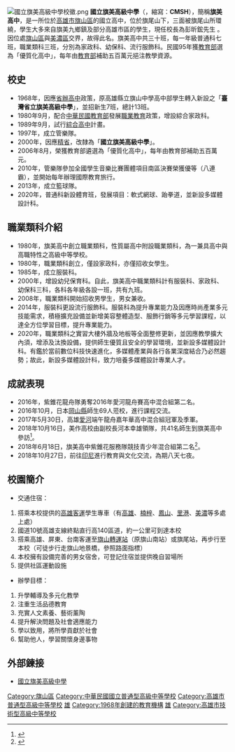 [[File:國立旗美高級中學校徽.png|thumb]]
'''國立旗美高級中學'''（'''{{Lang-en|National Chimei Senior High School}}'''，縮寫：'''CMSH'''），簡稱'''旗美高中'''，是一所位於[[高雄市|高雄市]][[旗山區|旗山區]]的國立高中，位於旗尾山下，三面被旗尾山所環繞，學生大多來自旗美九鄉鎮及部分高雄市區的學生，現任校長為彭昕鋐先生 。因位處[[旗山區|旗山區]]與[[美濃區|美濃區]]交界，故得此名。旗美高中共三十班，每一年級普通科七班，職業類科三班，分別為家政科、幼保科、流行服飾科。民國95年獲[[中華民國教育部|教育部]]選為「優質化高中」，每年由[[中華民國教育部|教育部]]補助五百萬元挹注教學資源。

==校史==
*1968年，因應[[省辦高中|省辦高中]]政策，原高雄縣立旗山中學高中部學生轉入新設之「'''臺灣省立旗美高級中學'''」，並招新生7班，總計13班。
*1980年9月，配合[[中華民國教育部|中華民國教育部]]發展[[職業教育|職業教育]]政策，增設綜合家政科。
*1989年9月，試行[[綜合高中|綜合高中]]計畫。
*1997年，成立管樂隊。
*2000年，因應[[精省|精省]]，改隸為「'''國立旗美高級中學'''」。
*2006年8月，榮獲教育部遴選為「優質化高中」，每年由教育部補助五百萬元。
*2010年，管樂隊參加全國學生音樂比賽團體項目南區決賽榮獲優等（八連霸），並開始每年辦理國際教育旅行。
*2013年，成立籃球隊。
*2020年，普通科新設體育班，發展項目：軟式網球、跆拳道，並新設多媒體設計科。

== 職業類科介紹 ==
* 1980年，旗美高中創立職業類科，性質屬高中附設職業類科，為一兼具高中與高職特性之高級中等學校。
* 1980年，職業類科創立，僅設家政科，亦僅招收女學生。
* 1985年，成立服裝科。
* 2000年，增設幼兒保育科。自此，旗美高中職業類科計有服裝科、家政科、幼保科三科，各科各年級各設一班，共有九班。
* 2008年，職業類科開始招收男學生，男女兼收。
* 2014年，服裝科更設流行服飾科。服裝科為提升專業能力及因應時尚產業多元技能需求，積極擴充設備並新增美容整體造型、服飾行銷等多元學習課程，以達全方位學習目標，提升專業能力。
* 2020年，職業類科之實習大樓外牆及地板等全面整修更新，並因應教學擴大內須，增添及汰換設備，提供師生優質且安全的學習環境，並新設多媒體設計科。有鑑於當前數位科技快速進化，多媒體產業與各行各業深度結合乃必然趨勢；故此，新設多媒體設計科，致力培養多媒體設計專業人才。

== 成就表現 ==
*2016年，紫錐花龍舟隊勇奪2016年愛河龍舟賽高中混合組第二名。
*2016年10月，日本[[岡山縣|岡山縣]]{{link-ja|美作高校|岡山県美作高等学校}}師生69人蒞校，進行課程交流。
*2017年5月30日，高雄[[愛河|愛河]]端午龍舟嘉年華高中混合組冠軍及季軍。
*2018年10月16日，美作高校由副校長河本幸雄領隊，共41名師生到旗美高中參訪<ref>{{Cite web|title=日本高校生來台交流 體驗泡牛奶與編織頭髮|url=https://udn.com/news/story/7327/3424656|accessdate=|author=|date=|publisher=|archive-date=2020-05-06|archive-url=https://web.archive.org/web/20200506230444/https://udn.com/news/story/7327/3424656|dead-url=no}}</ref>。
*2018年6月18日，旗美高中紫錐花服務隊競技青少年混合組第二名<ref>{{Cite web|url=https://our.pikapage.com/page?id=5abc40255455db22271e1acc#/|title=2018高雄愛河端午節龍舟賽（賽程、即時賽果）|accessdate=|author=|date=|publisher=|archive-date=2020-05-06|archive-url=https://web.archive.org/web/20200506230502/https://our.pikapage.com/page?id=5abc40255455db22271e1acc#/|dead-url=no}}</ref>。
*2018年10月27日，前往[[印尼|印尼]]進行教育與文化交流，為期八天七夜。

==校園簡介==
*交通住宿：
# 搭乘本校提供的[[高雄客運|高雄客運]]學生專車（有[[高雄市區|高雄]]、[[楠梓|楠梓]]、[[鳳山區|鳳山]]、[[里港|里港]]、[[美濃區|美濃]]等多處上處）
# 國道10號高雄支線終點直行高140區道，約一公里可到達本校
# 搭乘高雄、屏東、台南客運至[[旗山轉運站|旗山轉運站]]（原旗山南站）或旗尾站，再步行至本校（可徒步行走旗山地景橋，參照路面指標）
# 本校擁有設備完善的男女宿舍，可登記住宿並提供晚自習場所
# 提供社區運動設施

*辦學目標：
# 升學輔導及多元化教學
# 注重生活品德教育
# 充實人文素養、藝術薰陶
# 提升解決問題及社會適應能力
# 學以致用，將所學貢獻於社會
# 幫助他人，學習關懷身邊事物

==外部鍊接==
*[http://www.cmsh.khc.edu.tw/releaseRedirect.do?unitID=206 國立旗美高級中學]{{Wayback|url=http://www.cmsh.khc.edu.tw/releaseRedirect.do?unitID=206 |date=20200506230454 }}

{{高雄市高級中等學校列表}}

[[Category:旗山區|Category:旗山區]]
[[Category:中華民國國立普通型高級中等學校|Category:中華民國國立普通型高級中等學校]]
[[Category:高雄市普通型高級中等學校|Category:高雄市普通型高級中等學校]]
[[Category:臺灣原住民重點學校|雄]]
[[Category:1968年創建的教育機構|Category:1968年創建的教育機構]]
[[Category:中華民國國立技術型高級中等學校|雄]]
[[Category:高雄市技術型高級中等學校|Category:高雄市技術型高級中等學校]]